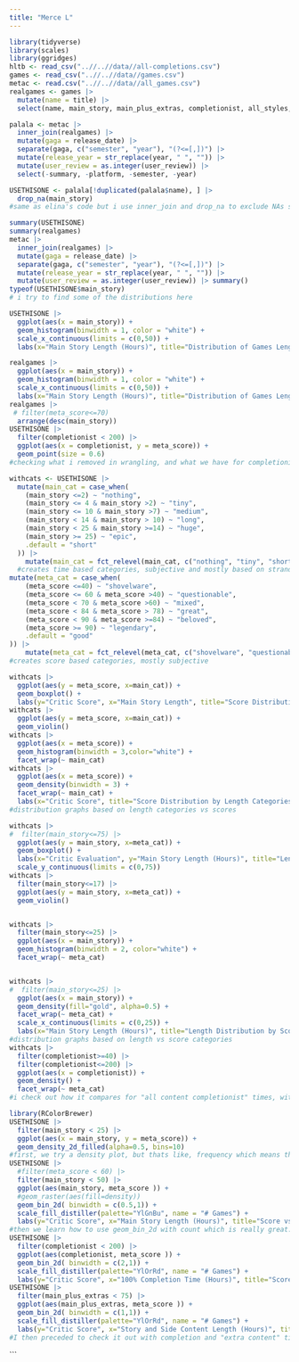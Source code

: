 ```yaml
---
title: "Merce L"
---
```



```r
library(tidyverse)
library(scales)
library(ggridges)
hltb <- read_csv("..//..//data//all-completions.csv")
games <- read_csv("..//..//data//games.csv")
metac <- read.csv("..//..//data//all_games.csv")
realgames <- games |>
  mutate(name = title) |>
  select(name, main_story, main_plus_extras, completionist, all_styles, type, platforms, genres)

palala <- metac |>
  inner_join(realgames) |>
  mutate(gaga = release_date) |>
  separate(gaga, c("semester", "year"), "(?<=[,])") |>
  mutate(release_year = str_replace(year, " ", "")) |>
  mutate(user_review = as.integer(user_review)) |>
  select(-summary, -platform, -semester, -year) 

USETHISONE <- palala[!duplicated(palala$name), ] |>
  drop_na(main_story)
#same as elina's code but i use inner_join and drop_na to exclude NAs so that my categories work properly
```
```r
summary(USETHISONE)
summary(realgames)
metac |>
  inner_join(realgames) |>
  mutate(gaga = release_date) |>
  separate(gaga, c("semester", "year"), "(?<=[,])") |>
  mutate(release_year = str_replace(year, " ", "")) |>
  mutate(user_review = as.integer(user_review)) |> summary()
typeof(USETHISONE$main_story)
# i try to find some of the distributions here
```
```r
USETHISONE |>
  ggplot(aes(x = main_story)) +
  geom_histogram(binwidth = 1, color = "white") +
  scale_x_continuous(limits = c(0,50)) +
  labs(x="Main Story Length (Hours)", title="Distribution of Games Lengths (post-join and wrangling)")

realgames |>
  ggplot(aes(x = main_story)) +
  geom_histogram(binwidth = 1, color = "white") +
  scale_x_continuous(limits = c(0,50)) +
  labs(x="Main Story Length (Hours)", title="Distribution of Games Lengths (pre-join)")
realgames |>
 # filter(meta_score<=70) 
  arrange(desc(main_story))
USETHISONE |>
  filter(completionist < 200) |>
  ggplot(aes(x = completionist, y = meta_score)) +
  geom_point(size = 0.6) 
#checking what i removed in wrangling, and what we have for completionist
```

```r
withcats <- USETHISONE |>
  mutate(main_cat = case_when(
    (main_story <=2) ~ "nothing",
    (main_story <= 4 & main_story >2) ~ "tiny",
    (main_story <= 10 & main_story >7) ~ "medium",
    (main_story < 14 & main_story > 10) ~ "long",
    (main_story < 25 & main_story >=14) ~ "huge",
    (main_story >= 25) ~ "epic",
    .default = "short"
  )) |>
    mutate(main_cat = fct_relevel(main_cat, c("nothing", "tiny", "short", "medium", "long", "huge", "epic"))) |>
  #creates time based categories, subjective and mostly based on strandard distribution quantiles
mutate(meta_cat = case_when(
    (meta_score <=40) ~ "shovelware",
    (meta_score <= 60 & meta_score >40) ~ "questionable",
    (meta_score < 70 & meta_score >60) ~ "mixed",
    (meta_score < 84 & meta_score > 78) ~ "great",
    (meta_score < 90 & meta_score >=84) ~ "beloved",
    (meta_score >= 90) ~ "legendary",
    .default = "good"
)) |>
    mutate(meta_cat = fct_relevel(meta_cat, c("shovelware", "questionable", "mixed", "good", "great", "beloved", "legendary")))
#creates score based categories, mostly subjective

withcats |>
  ggplot(aes(y = meta_score, x=main_cat)) +
  geom_boxplot() +
  labs(y="Critic Score", x="Main Story Length", title="Score Distribution by Length Categories")
withcats |>
  ggplot(aes(y = meta_score, x=main_cat)) +
  geom_violin() 
withcats |>
  ggplot(aes(x = meta_score)) +
  geom_histogram(binwidth = 3,color="white") +
  facet_wrap(~ main_cat)
withcats |>
  ggplot(aes(x = meta_score)) +
  geom_density(binwidth = 3) +
  facet_wrap(~ main_cat) +
  labs(x="Critic Score", title="Score Distribution by Length Categories")
#distribution graphs based on length categories vs scores


```
```r
withcats |>
#  filter(main_story<=75) |>
  ggplot(aes(y = main_story, x=meta_cat)) +
  geom_boxplot() +
  labs(x="Critic Evaluation", y="Main Story Length (Hours)", title="Length Distribution by Score Categories") +
  scale_y_continuous(limits = c(0,75))
withcats |>
  filter(main_story<=17) |>
  ggplot(aes(y = main_story, x=meta_cat)) +
  geom_violin() 


withcats |>
  filter(main_story<=25) |>
  ggplot(aes(x = main_story)) +
  geom_histogram(binwidth = 2, color="white") +
  facet_wrap(~ meta_cat)


withcats |>
#  filter(main_story<=25) |>
  ggplot(aes(x = main_story)) +
  geom_density(fill="gold", alpha=0.5) +
  facet_wrap(~ meta_cat) +
  scale_x_continuous(limits = c(0,25)) +
  labs(x="Main Story Length (Hours)", title="Length Distribution by Score Categories")
#distribution graphs based on length vs score categories
withcats |>
  filter(completionist>=40) |>
  filter(completionist<=200) |>
  ggplot(aes(x = completionist)) +
  geom_density() +
  facet_wrap(~ meta_cat)
#i check out how it compares for "all content completionist" times, within a certain range. there is a big range and so all this data has to be suited into a certain range to make any sense
```


```r
library(RColorBrewer)
USETHISONE |>
  filter(main_story < 25) |>
  ggplot(aes(x = main_story, y = meta_score)) +
  geom_density_2d_filled(alpha=0.5, bins=10) 
#first, we try a density plot, but thats like, frequency which means that the score groups overpower everything
USETHISONE |>
  #filter(meta_score < 60) |>
  filter(main_story < 50) |>
  ggplot(aes(main_story, meta_score )) +
  #geom_raster(aes(fill=density))
  geom_bin_2d( binwidth = c(0.5,1)) +
  scale_fill_distiller(palette="YlGnBu", name = "# Games") +
  labs(y="Critic Score", x="Main Story Length (Hours)", title="Score vs. Main Story Length")
#then we learn how to use geom_bin_2d with count which is really great. I tried this weird raster thing but it didn't really work
USETHISONE |>
  filter(completionist < 200) |>
  ggplot(aes(completionist, meta_score )) +
  geom_bin_2d( binwidth = c(2,1)) +
  scale_fill_distiller(palette="YlOrRd", name = "# Games") +
  labs(y="Critic Score", x="100% Completion Time (Hours)", title="Score vs. 100% Time")
USETHISONE |>
  filter(main_plus_extras < 75) |>
  ggplot(aes(main_plus_extras, meta_score )) +
  geom_bin_2d( binwidth = c(1,1)) +
  scale_fill_distiller(palette="YlOrRd", name = "# Games") +
  labs(y="Critic Score", x="Story and Side Content Length (Hours)", title="Score vs. Story + Extras Length")
#I then preceded to check it out with completion and "extra content" times, trying to fit the scale in such a way that the boxes wouldn't be stretched but would divide in weird places that would make the data look "speckled"
```
```

